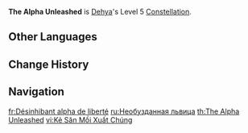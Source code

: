 {{Constellation Infobox
|image         = Constellation The Alpha Unleashed.png
|character     = Dehya
|level         = 5
|description   = Increases the Level of [[Molten Inferno]] by 3.<br>Maximum upgrade level is 15.
|utility1      = Talent Level Increase
|utility2      = Elemental Skill Level Increase
}}
'''The Alpha Unleashed''' is [[Dehya]]'s Level 5 [[Constellation]].

==Other Languages==
{{Other Languages
|en      = The Alpha Unleashed
|zhs     = 猎兽魁首卓荦不羁
|zhs_rm  = Lièshòu Kuíshǒu Zhuóluò Bùjī
|zht     = 獵獸魁首卓犖不羈
|zht_rm  = Lièshòu Kuíshǒu Zhuóluò Bùjī
|zh_tl   = The Unbounded Supreme Leader of Hunters
|ja      = 不縛なる至高の獅子
|ja_rm   = Fubakunaru Shikou no Shishi{{assumed}}
|ja_tl   = The Unbounded Supreme Lion
|ko      = 길들일 수 없는 사자
|ko_tl   = Untamable Lion
|es      = Leona desmelenada
|es_tl   = Disheveled Lioness
|fr      = Désinhibant alpha de liberté
|fr_tl   = Disinhibiting Alpha of Freedom
|ru      = Необузданная львица
|ru_tl   = The Unrestrained Lioness
|th      = The Alpha Unleashed
|vi      = Kẻ Săn Mồi Xuất Chúng
|vi_tl   = 
|de      = Entfesselte Bestienjägerin
|de_tl   = Unleashed Beast Hunter
|de_note = Notably the femal form of Hunter is used.
|id      = The Alpha Unleashed
|pt      = A Leoa Está Saindo
|pt_tl   = 
|tr      = Sürüdeki Alfa
|tr_tl   = The Pack's Alpha
|it      = Alfa scatenato
|it_tl   = Unchained Alpha
}}

==Change History==
{{Change History|3.5}}

==Navigation==
{{Talent Navbox|Dehya}}

[[fr:Désinhibant alpha de liberté]]
[[ru:Необузданная львица]]
[[th:The Alpha Unleashed]]
[[vi:Kẻ Săn Mồi Xuất Chúng]]